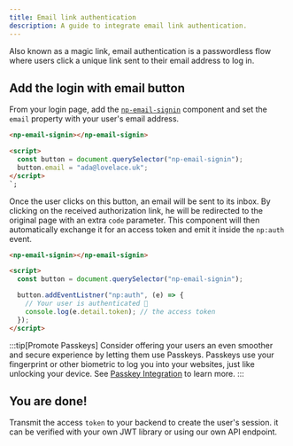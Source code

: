 ```yaml
---
title: Email link authentication
description: A guide to integrate email link authentication.
---
```


Also known as a magic link, email authentication is a passwordless flow where users click a unique link sent to their email address to log in.

## Add the login with email button

From your login page, add the [`np-email-signin`](/reference/components/np-email-signin) component and set the `email` property with your user's email address.

```html
<np-email-signin></np-email-signin>

<script>
  const button = document.querySelector("np-email-signin");
  button.email = "ada@lovelace.uk";
</script>
`;
```

Once the user clicks on this button, an email will be sent to its inbox.
By clicking on the received authorization link, he will be redirected to the original page with an extra `code` parameter.
This component will then automatically exchange it for an access token and emit it inside the `np:auth` event.

```html
<np-email-signin></np-email-signin>

<script>
  const button = document.querySelector("np-email-signin");

  button.addEventListner("np:auth", (e) => {
    // Your user is authenticated 🎉
    console.log(e.detail.token); // the access token
  });
</script>
```


<LinkCard
  title="np-email-signin reference"
  description=""
  href="/reference/components/np-email-signin"
/>

:::tip[Promote Passkeys]
Consider offering your users an even smoother and secure experience by letting them use Passkeys.
Passkeys use your fingerprint or other biometric to log you into your websites, just like unlocking your device.
See [Passkey Integration](passkeys) to learn more.
:::

## You are done!

Transmit the access `token` to your backend to create the user's session. it can be verified with your own JWT library or using our own API endpoint.

<LinkCard title="Verifying the access token" description="" href="/guides/tokens" />
